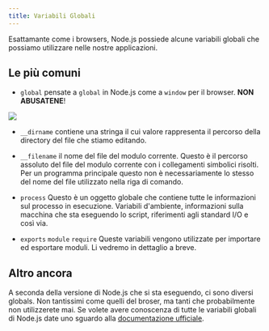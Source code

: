 ```yaml
---
title: Variabili Globali
---
```


Esattamante come i browsers, Node.js possiede alcune variabili globali che 
possiamo utilizzare nelle nostre applicazioni.

## Le più comuni

* `global`
pensate a `global` in Node.js come a `window` per il browser. **NON ABUSATENE**!

<div>
  <img src="/images/ch-5/01.png" />
</div>

* `__dirname`
contiene una stringa il cui valore rappresenta il percorso della directory del 
file che stiamo editando.

* `__filename`
il nome del file del modulo corrente. Questo è il percorso assoluto del file del modulo corrente con i collegamenti simbolici risolti. 
Per un programma principale questo non è necessariamente lo stesso del nome del file utilizzato nella riga di comando.

* `process`
Questo è un oggetto globale che contiene tutte le informazioni sul processo in esecuzione.
Variabili d'ambiente, informazioni sulla macchina che sta eseguendo lo script, 
riferimenti agli standard I/O e così via.

* `exports` `module` `require`
Queste variabili vengono utilizzate per importare ed esportare moduli. 
Li vedremo in dettaglio a breve.

## Altro ancora

A seconda della versione di Node.js che si sta eseguendo, ci sono diversi globals.
Non tantissimi come quelli del broser, ma tanti che probabilmente non utilizzerete mai.
Se volete avere conoscenza di tutte le variabili globali di Node.js date uno sguardo
alla [documentazione ufficiale](https://nodejs.org/api/globals.html).
